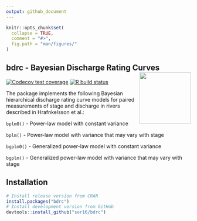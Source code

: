 ```yaml
---
output: github_document
---
```


<!-- README.md is generated from README.Rmd. Please edit that file -->

```r
knitr::opts_chunk$set(
  collapse = TRUE,
  comment = "#>",
  fig.path = "man/figures/"
)
```

## bdrc - Bayesian Discharge Rating Curves <img src="man/figures/logo.png" align="right" alt="" width="140" />
<!-- badges: start -->
[![Codecov test coverage](https://codecov.io/gh/sor16/bdrc/branch/master/graph/badge.svg)](https://codecov.io/gh/sor16/bdrc?branch=master)
[![R build status](https://github.com/sor16/bdrc/workflows/R-CMD-check/badge.svg)](https://github.com/sor16/bdrc/actions)
<!-- badges: end -->

The package implements the following Bayesian hierarchical discharge rating curve models for paired measurements of stage and discharge in rivers described in Hrafnkelsson et al.:

```bplm0() ``` - Power-law model with constant variance 

```bplm() ``` - Power-law model with variance that may vary with stage

```bgplm0() ``` - Generalized power-law model with constant variance 

```bgplm() ``` - Generalized power-law model with variance that may vary with stage

## Installation

```r
# Install release version from CRAN
install.packages("bdrc")
# Install development version from GitHub
devtools::install_github("sor16/bdrc")
```
